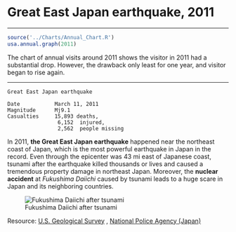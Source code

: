 
# Great East Japan earthquake, 2011
***


```r

source('../Charts/Annual_Chart.R')
usa.annual.graph(2011)

```



The chart of annual visits around 2011 shows the visitor in 2011 had a substantial drop. However, the drawback only least for one year, and visitor began to rise again.

***

```
Great East Japan earthquake

Date           March 11, 2011
Magnitude      Mj9.1 
Casualties     15,893 deaths,
                6,152  injured,
                2,562  people missing
```

In 2011, **the Great East Japan earthquake** happened near the northeast coast of Japan, which is the most powerful earthquake in Japan in the record. Even through the epicenter was 43 mi east of Japanese coast, tsunami after the earthquake killed thousands or lives and caused a tremendous property damage in northeast Japan. Moreover, the **nuclear accident** at _Fukushima Daiichi_ caused by tsunami leads to a huge scare in Japan and its neighboring countries.

![Fukushima Daiichi after tsunami](http://media.oregonlive.com/oregonian/photo/2011/03/9434894-essay.jpg)


Resource: [U.S. Geological Survey](https://earthquake.usgs.gov/earthquakes/eventpage/official20110311054624120_30#executive)
        , [National Police Agency (Japan)](http://www.npa.go.jp/archive/keibi/biki/higaijokyo.pdf)

